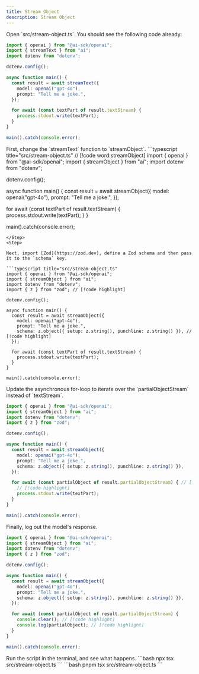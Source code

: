 ```yaml
---
title: Stream Object
description: Stream Object
---
```



<Steps>

<Step>
Open `src/stream-object.ts`. You should see the following code already:

```typescript title="src/stream-object.ts"
import { openai } from "@ai-sdk/openai";
import { streamText } from "ai";
import dotenv from "dotenv";

dotenv.config();

async function main() {
  const result = await streamText({
    model: openai("gpt-4o"),
    prompt: "Tell me a joke.",
  });

  for await (const textPart of result.textStream) {
    process.stdout.write(textPart);
  }
}

main().catch(console.error);
```

</Step>

<Step>
First, change the `streamText` function to `streamObject`.
```typescript title="src/stream-object.ts"
// [!code word:streamObject]
import { openai } from "@ai-sdk/openai";
import { streamObject } from "ai";
import dotenv from "dotenv";

dotenv.config();

async function main() {
const result = await streamObject({
model: openai("gpt-4o"),
prompt: "Tell me a joke.",
});

for await (const textPart of result.textStream) {
process.stdout.write(textPart);
}
}

main().catch(console.error);

````
</Step>
<Step>

Next, import [Zod](https://zod.dev), define a Zod schema and then pass it to the `schema` key.

```typescript title="src/stream-object.ts"
import { openai } from "@ai-sdk/openai";
import { streamObject } from "ai";
import dotenv from "dotenv";
import { z } from "zod"; // [!code highlight]

dotenv.config();

async function main() {
  const result = await streamObject({
    model: openai("gpt-4o"),
    prompt: "Tell me a joke.",
    schema: z.object({ setup: z.string(), punchline: z.string() }), // [!code highlight]
  });

  for await (const textPart of result.textStream) {
    process.stdout.write(textPart);
  }
}

main().catch(console.error);
````

</Step>

<Step>
Update the asynchronous for-loop to iterate over the `partialObjectStream` instead of `textStream`.

```typescript title="src/stream-object.ts"
import { openai } from "@ai-sdk/openai";
import { streamObject } from "ai";
import dotenv from "dotenv";
import { z } from "zod";

dotenv.config();

async function main() {
  const result = await streamObject({
    model: openai("gpt-4o"),
    prompt: "Tell me a joke.",
    schema: z.object({ setup: z.string(), punchline: z.string() }),
  });

  for await (const partialObject of result.partialObjectStream) { // [!code highlight]
    // [!code highlight]
    process.stdout.write(textPart);
  }
}

main().catch(console.error);
```

</Step>

<Step>
Finally, log out the model's response.

```typescript title="src/stream-object.ts"
import { openai } from "@ai-sdk/openai";
import { streamObject } from "ai";
import dotenv from "dotenv";
import { z } from "zod";

dotenv.config();

async function main() {
  const result = await streamObject({
    model: openai("gpt-4o"),
    prompt: "Tell me a joke.",
    schema: z.object({ setup: z.string(), punchline: z.string() }),
  });

  for await (const partialObject of result.partialObjectStream) {
    console.clear(); // [!code highlight]
    console.log(partialObject); // [!code highlight]
  }
}

main().catch(console.error);
```

</Step>
<Step>
Run the script in the terminal, and see what happens.
<Tabs items={['npm', 'pnpm']}>
  <Tab value="npm">
  ```bash
  npx tsx src/stream-object.ts
  ```
  </Tab>
  <Tab value="pnpm">
  ```bash
  pnpm tsx src/stream-object.ts
  ```
  </Tab>
</Tabs>

</Step>

</Steps>

